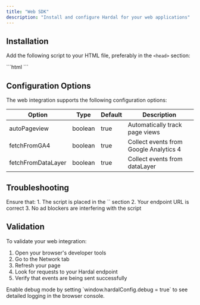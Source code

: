```yaml
---
title: "Web SDK"
description: "Install and configure Hardal for your web applications"
---
```


## Installation

Add the following script to your HTML file, preferably in the `<head>` section:

<CodeGroup>
```html
<script>
    !function(h,a,r,d,l) {
        window.hardalConfig = {
            endpoint: "https://<your-hardal-signal-id>-signal.usehardal.com",
            options: {
                autoPageview: true,
                fetchFromGA4: true,
                fetchFromDataLayer: true
            }
        };
        a = document.createElement('script');
        r = document.getElementsByTagName('script')[0];
        a.async = 1;
        a.src = "https://<your-hardal-signal-id>-signal.usehardal.com/hardal";
        r.parentNode.insertBefore(a, r);
    }(window);
</script>
```
</CodeGroup>

## Configuration Options

The web integration supports the following configuration options:

| Option | Type | Default | Description |
|--------|------|---------|-------------|
| autoPageview | boolean | true | Automatically track page views |
| fetchFromGA4 | boolean | true | Collect events from Google Analytics 4 |
| fetchFromDataLayer | boolean | true | Collect events from dataLayer |

## Troubleshooting

<AccordionGroup>
  <Accordion title="Script not loading">
    Ensure that:
    1. The script is placed in the `<head>` section
    2. Your endpoint URL is correct
    3. No ad blockers are interfering with the script
  </Accordion>
</AccordionGroup>

## Validation

To validate your web integration:

1. Open your browser's developer tools
2. Go to the Network tab
3. Refresh your page
4. Look for requests to your Hardal endpoint
5. Verify that events are being sent successfully

<Tip>
  Enable debug mode by setting `window.hardalConfig.debug = true` to see detailed logging in the browser console.
</Tip> 